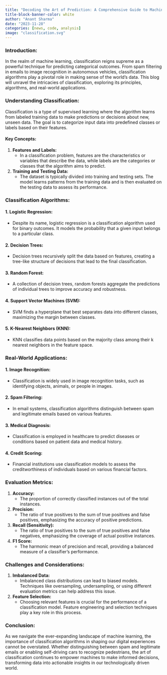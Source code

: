 ```yaml
---
title: "Decoding the Art of Prediction: A Comprehensive Guide to Machine Learning Classification"
title-block-banner-color: white
author: "Anant Sharma"
date: "2023-11-28"
categories: [news, code, analysis]
image: "classification.svg"
---
```



### Introduction:

In the realm of machine learning, classification reigns supreme as a powerful technique for predicting categorical outcomes. From spam filtering in emails to image recognition in autonomous vehicles, classification algorithms play a pivotal role in making sense of the world's data. This blog will unravel the intricacies of classification, exploring its principles, algorithms, and real-world applications.

### Understanding Classification:

Classification is a type of supervised learning where the algorithm learns from labeled training data to make predictions or decisions about new, unseen data. The goal is to categorize input data into predefined classes or labels based on their features.

#### Key Concepts:

1. **Features and Labels:**
   - In a classification problem, features are the characteristics or variables that describe the data, while labels are the categories or classes that the algorithm aims to predict.

2. **Training and Testing Data:**
   - The dataset is typically divided into training and testing sets. The model learns patterns from the training data and is then evaluated on the testing data to assess its performance.

### Classification Algorithms:

#### 1. **Logistic Regression:**
   - Despite its name, logistic regression is a classification algorithm used for binary outcomes. It models the probability that a given input belongs to a particular class.

#### 2. **Decision Trees:**
   - Decision trees recursively split the data based on features, creating a tree-like structure of decisions that lead to the final classification.

#### 3. **Random Forest:**
   - A collection of decision trees, random forests aggregate the predictions of individual trees to improve accuracy and robustness.

#### 4. **Support Vector Machines (SVM):**
   - SVM finds a hyperplane that best separates data into different classes, maximizing the margin between classes.

#### 5. **K-Nearest Neighbors (KNN):**
   - KNN classifies data points based on the majority class among their k nearest neighbors in the feature space.

### Real-World Applications:

#### 1. **Image Recognition:**
   - Classification is widely used in image recognition tasks, such as identifying objects, animals, or people in images.

#### 2. **Spam Filtering:**
   - In email systems, classification algorithms distinguish between spam and legitimate emails based on various features.

#### 3. **Medical Diagnosis:**
   - Classification is employed in healthcare to predict diseases or conditions based on patient data and medical history.

#### 4. **Credit Scoring:**
   - Financial institutions use classification models to assess the creditworthiness of individuals based on various financial factors.

### Evaluation Metrics:

1. **Accuracy:**
   - The proportion of correctly classified instances out of the total instances.

2. **Precision:**
   - The ratio of true positives to the sum of true positives and false positives, emphasizing the accuracy of positive predictions.

3. **Recall (Sensitivity):**
   - The ratio of true positives to the sum of true positives and false negatives, emphasizing the coverage of actual positive instances.

4. **F1 Score:**
   - The harmonic mean of precision and recall, providing a balanced measure of a classifier's performance.

### Challenges and Considerations:

1. **Imbalanced Data:**
   - Imbalanced class distributions can lead to biased models. Techniques like oversampling, undersampling, or using different evaluation metrics can help address this issue.

2. **Feature Selection:**
   - Choosing relevant features is crucial for the performance of a classification model. Feature engineering and selection techniques play a key role in this process.

### Conclusion:

As we navigate the ever-expanding landscape of machine learning, the importance of classification algorithms in shaping our digital experiences cannot be overstated. Whether distinguishing between spam and legitimate emails or enabling self-driving cars to recognize pedestrians, the art of classification continues to empower machines to make informed decisions, transforming data into actionable insights in our technologically driven world.